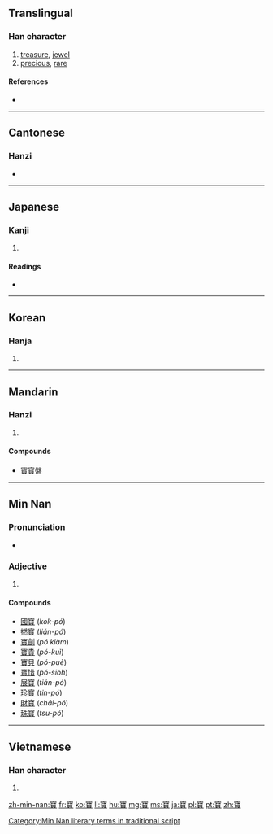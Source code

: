 {{also|宝}}
==Translingual==

===Han character===
{{Han char|rn=40|rad=宀|as=17|sn=20|four=3080<sub>6</sub>|canj=十一山金 (JMUC)|ids=⿱[[宀]]⿱[[珤]][[貝]]}}

# [[treasure]], [[jewel]]
# [[precious]], [[rare]]

====References====
* {{Han ref|kx=0293.120|dkj=07376|dj=0579.320|hdz=20958.030|uh=5BF6|ud=23542|bh=C45F|bd=50271}}

----

==Cantonese==

===Hanzi===
{{yue-hanzi|jyut=[[bou2]]|y=bou2|sim=宝}}

* {{defn|lang=yue|sort=宀17}}

----

==Japanese==

===Kanji===
{{ja-kanji|grade=|rs=宀17}}

# {{defn|lang=ja|sort=宀17}}

====Readings====
* {{ja-readings|on=[[ほう]] (hō)|kun=[[たから]] (takara)}}

----

==Korean==

===Hanja===
{{ko-hanja|hangeul=보|rv=bo|mr=po}}

# {{defn|lang=ko|sort=宀17}}

----

==Mandarin==

===Hanzi===
{{cmn-hanzi|sim=宝|pin=[[bǎo]] ([[bao3]])|wg=pao<sup>3</sup>}}

# {{defn|lang=cmn|sort=宀17}}

====Compounds====
* [[寶寶盤]]

----

==Min Nan==

===Pronunciation===
* {{IPA|[pɔ˥˧]|lang=nan}}

===Adjective===
{{nan-adj|t|poj=pó|pojt=po2|rs=po2}}

# {{defn|Min Nan}}

====Compounds====
* [[國寶]] (''kok-pó'')
* [[撚寶]] (''lián-pó'')
* [[寶劍]] (''pó kiàm'')
* [[寶貴]] (''pó-kuì'')
* [[寶貝]] (''pó-puè'')
* [[寶惜]] (''pó-sioh'')
* [[展寶]] (''tián-pó'')
* [[珍寶]] (''tin-pó'')
* [[財寶]] (''châi-pó'')
* [[珠寶]] (''tsu-pó'')

[[Category:Min Nan literary terms in traditional script]]

----

==Vietnamese==

===Han character===
{{vi-hantu|[[bảo]], [[báu]], [[bửu]]|rs=宀17}}

# {{defn|lang=vi|sort=宀17}}

[[zh-min-nan:寶]]
[[fr:寶]]
[[ko:寶]]
[[li:寶]]
[[hu:寶]]
[[mg:寶]]
[[ms:寶]]
[[ja:寶]]
[[pl:寶]]
[[pt:寶]]
[[zh:寶]]